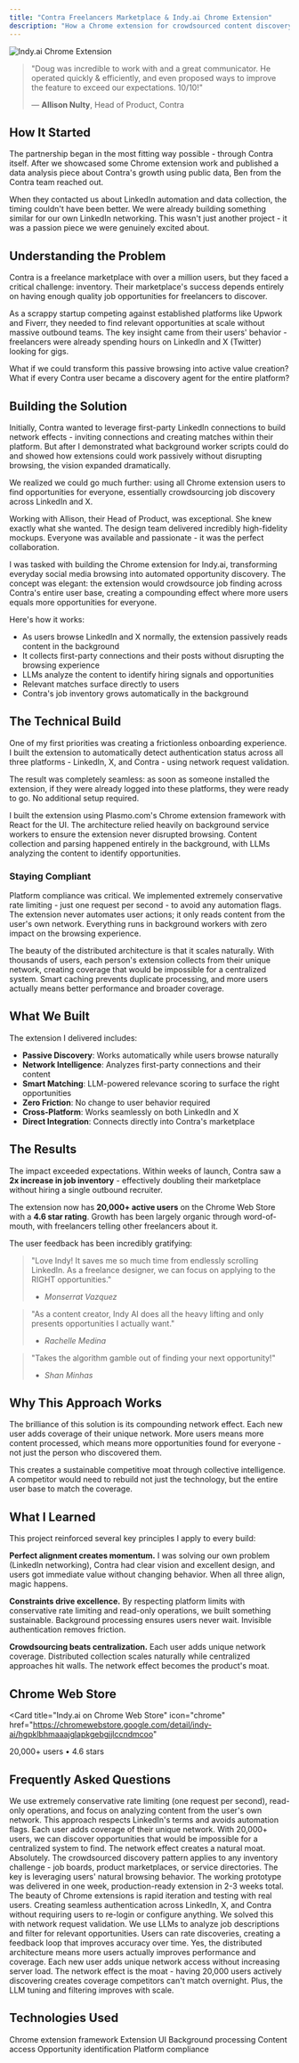 ```yaml
---
title: "Contra Freelancers Marketplace & Indy.ai Chrome Extension"
description: "How a Chrome extension for crowdsourced content discovery doubled Contra's job marketplace inventory with 20,000+ users actively finding opportunities"
---
```


<script type="application/ld+json">
  {`{
  "@context": "https://schema.org",
  "@type": "Article",
  "headline": "Contra Freelancers Marketplace & Indy.ai Chrome Extension Case Study",
  "description": "How WithSeismic built a Chrome extension that doubled Contra's job marketplace inventory with 20,000+ users",
  "url": "https://withseismic.com/case-studies/contra-linkedin-automation",
  "author": {
    "@type": "Organization",
    "name": "WithSeismic"
  },
  "publisher": {
    "@type": "Organization",
    "name": "WithSeismic",
    "logo": {
      "@type": "ImageObject",
      "url": "https://withseismic.com/logo/light.svg"
    }
  },
  "about": {
    "@type": "SoftwareApplication",
    "name": "Indy.ai",
    "applicationCategory": "Browser Extension",
    "operatingSystem": "Chrome",
    "aggregateRating": {
      "@type": "AggregateRating",
      "ratingValue": "4.6",
      "ratingCount": "20000"
    }
  },
  "mainEntity": {
    "@type": "WebApplication",
    "name": "Indy.ai Chrome Extension",
    "description": "AI-powered job discovery extension for Contra freelancers",
    "url": "https://chromewebstore.google.com/detail/indy-ai/hgpklbhmaaajglapkgebgjjlccndmcoo",
    "applicationCategory": "ProductivityApplication",
    "offers": {
      "@type": "Offer",
      "price": "0",
      "priceCurrency": "USD"
    }
  }
}`}
</script>

<img
  src="/images/indy.png"
  alt="Indy.ai Chrome Extension"
  className="rounded-lg"
/>

> "Doug was incredible to work with and a great communicator. He operated quickly & efficiently, and even proposed ways to improve the feature to exceed our expectations. 10/10!"
>
> — **Allison Nulty**, Head of Product, Contra

## How It Started

The partnership began in the most fitting way possible - through Contra itself. After we showcased some Chrome extension work and published a data analysis piece about Contra's growth using public data, Ben from the Contra team reached out.

When they contacted us about LinkedIn automation and data collection, the timing couldn't have been better. We were already building something similar for our own LinkedIn networking. This wasn't just another project - it was a passion piece we were genuinely excited about.

## Understanding the Problem

Contra is a freelance marketplace with over a million users, but they faced a critical challenge: inventory. Their marketplace's success depends entirely on having enough quality job opportunities for freelancers to discover.

As a scrappy startup competing against established platforms like Upwork and Fiverr, they needed to find relevant opportunities at scale without massive outbound teams. The key insight came from their users' behavior - freelancers were already spending hours on LinkedIn and X (Twitter) looking for gigs.

What if we could transform this passive browsing into active value creation? What if every Contra user became a discovery agent for the entire platform?

## Building the Solution

Initially, Contra wanted to leverage first-party LinkedIn connections to build network effects - inviting connections and creating matches within their platform. But after I demonstrated what background worker scripts could do and showed how extensions could work passively without disrupting browsing, the vision expanded dramatically.

We realized we could go much further: using all Chrome extension users to find opportunities for everyone, essentially crowdsourcing job discovery across LinkedIn and X.

Working with Allison, their Head of Product, was exceptional. She knew exactly what she wanted. The design team delivered incredibly high-fidelity mockups. Everyone was available and passionate - it was the perfect collaboration.

I was tasked with building the Chrome extension for Indy.ai, transforming everyday social media browsing into automated opportunity discovery. The concept was elegant: the extension would crowdsource job finding across Contra's entire user base, creating a compounding effect where more users equals more opportunities for everyone.

Here's how it works:

- As users browse LinkedIn and X normally, the extension passively reads content in the background
- It collects first-party connections and their posts without disrupting the browsing experience
- LLMs analyze the content to identify hiring signals and opportunities
- Relevant matches surface directly to users
- Contra's job inventory grows automatically in the background

## The Technical Build

One of my first priorities was creating a frictionless onboarding experience. I built the extension to automatically detect authentication status across all three platforms - LinkedIn, X, and Contra - using network request validation.

The result was completely seamless: as soon as someone installed the extension, if they were already logged into these platforms, they were ready to go. No additional setup required.

I built the extension using Plasmo.com's Chrome extension framework with React for the UI. The architecture relied heavily on background service workers to ensure the extension never disrupted browsing. Content collection and parsing happened entirely in the background, with LLMs analyzing the content to identify opportunities.

### Staying Compliant

Platform compliance was critical. We implemented extremely conservative rate limiting - just one request per second - to avoid any automation flags. The extension never automates user actions; it only reads content from the user's own network. Everything runs in background workers with zero impact on the browsing experience.

The beauty of the distributed architecture is that it scales naturally. With thousands of users, each person's extension collects from their unique network, creating coverage that would be impossible for a centralized system. Smart caching prevents duplicate processing, and more users actually means better performance and broader coverage.

## What We Built

The extension I delivered includes:

- **Passive Discovery**: Works automatically while users browse naturally
- **Network Intelligence**: Analyzes first-party connections and their content
- **Smart Matching**: LLM-powered relevance scoring to surface the right opportunities
- **Zero Friction**: No change to user behavior required
- **Cross-Platform**: Works seamlessly on both LinkedIn and X
- **Direct Integration**: Connects directly into Contra's marketplace

## The Results

The impact exceeded expectations. Within weeks of launch, Contra saw a **2x increase in job inventory** - effectively doubling their marketplace without hiring a single outbound recruiter.

The extension now has **20,000+ active users** on the Chrome Web Store with a **4.6 star rating**. Growth has been largely organic through word-of-mouth, with freelancers telling other freelancers about it.

The user feedback has been incredibly gratifying:

> "Love Indy! It saves me so much time from endlessly scrolling LinkedIn. As a freelance designer, we can focus on applying to the RIGHT opportunities."
>
> - _Monserrat Vazquez_

> "As a content creator, Indy AI does all the heavy lifting and only presents opportunities I actually want."
>
> - _Rachelle Medina_

> "Takes the algorithm gamble out of finding your next opportunity!"
>
> - _Shan Minhas_

## Why This Approach Works

The brilliance of this solution is its compounding network effect. Each new user adds coverage of their unique network. More users means more content processed, which means more opportunities found for everyone - not just the person who discovered them.

This creates a sustainable competitive moat through collective intelligence. A competitor would need to rebuild not just the technology, but the entire user base to match the coverage.

## What I Learned

This project reinforced several key principles I apply to every build:

**Perfect alignment creates momentum.** I was solving our own problem (LinkedIn networking), Contra had clear vision and excellent design, and users got immediate value without changing behavior. When all three align, magic happens.

**Constraints drive excellence.** By respecting platform limits with conservative rate limiting and read-only operations, we built something sustainable. Background processing ensures users never wait. Invisible authentication removes friction.

**Crowdsourcing beats centralization.** Each user adds unique network coverage. Distributed collection scales naturally while centralized approaches hit walls. The network effect becomes the product's moat.

## Chrome Web Store

<Card
  title="Indy.ai on Chrome Web Store"
  icon="chrome"
  href="https://chromewebstore.google.com/detail/indy-ai/hgpklbhmaaajglapkgebgjjlccndmcoo"
>
  20,000+ users • 4.6 stars
</Card>

## Frequently Asked Questions

<AccordionGroup>
  <Accordion title="How does the extension avoid being blocked by LinkedIn?">
    We use extremely conservative rate limiting (one request per second), read-only operations, and focus on analyzing content from the user's own network. This approach respects LinkedIn's terms and avoids automation flags.
  </Accordion>

  <Accordion title="What makes the crowdsourcing approach effective?">
    Each user adds coverage of their unique network. With 20,000+ users, we can discover opportunities that would be impossible for a centralized system to find. The network effect creates a natural moat.
  </Accordion>

  <Accordion title="Could this approach work for other marketplaces?">
    Absolutely. The crowdsourced discovery pattern applies to any inventory challenge - job boards, product marketplaces, or service directories. The key is leveraging users' natural browsing behavior.
  </Accordion>

  <Accordion title="How long did it take to build and launch?">
    The working prototype was delivered in one week, production-ready extension in 2-3 weeks total. The beauty of Chrome extensions is rapid iteration and testing with real users.
  </Accordion>

  <Accordion title="What was the biggest technical challenge?">
    Creating seamless authentication across LinkedIn, X, and Contra without requiring users to re-login or configure anything. We solved this with network request validation.
  </Accordion>

  <Accordion title="How do you measure the quality of discovered opportunities?">
    We use LLMs to analyze job descriptions and filter for relevant opportunities. Users can rate discoveries, creating a feedback loop that improves accuracy over time.
  </Accordion>

  <Accordion title="Could this approach scale to millions of users?">
    Yes, the distributed architecture means more users actually improves performance and coverage. Each new user adds unique network access without increasing server load.
  </Accordion>

  <Accordion title="What prevents competitors from copying this?">
    The network effect is the moat - having 20,000 users actively discovering creates coverage competitors can't match overnight. Plus, the LLM tuning and filtering improves with scale.
  </Accordion>
</AccordionGroup>

## Technologies Used

<CardGroup cols={3}>
  <Card title="Plasmo" icon="puzzle">
    Chrome extension framework
  </Card>
  <Card title="React" icon="react">
    Extension UI
  </Card>
  <Card title="Service Workers" icon="gear">
    Background processing
  </Card>
  <Card title="Chrome APIs" icon="chrome">
    Content access
  </Card>
  <Card title="LLM Integration" icon="brain">
    Opportunity identification
  </Card>
  <Card title="Rate Limiting" icon="gauge">
    Platform compliance
  </Card>
</CardGroup>
